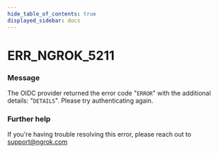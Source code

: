 ```yaml
---
hide_table_of_contents: true
displayed_sidebar: docs
---
```



# ERR_NGROK_5211

### Message

The OIDC provider returned the error code "`ERROR`" with the additional details: "`DETAILS`". Please try authenticating again.

<ErrorDetails error="err_ngrok_5211" />

### Further help

If you're having trouble resolving this error, please reach out to [support@ngrok.com](mailto:support@ngrok.com?subject=Help%20with%20ERR_NGROK_5211)

